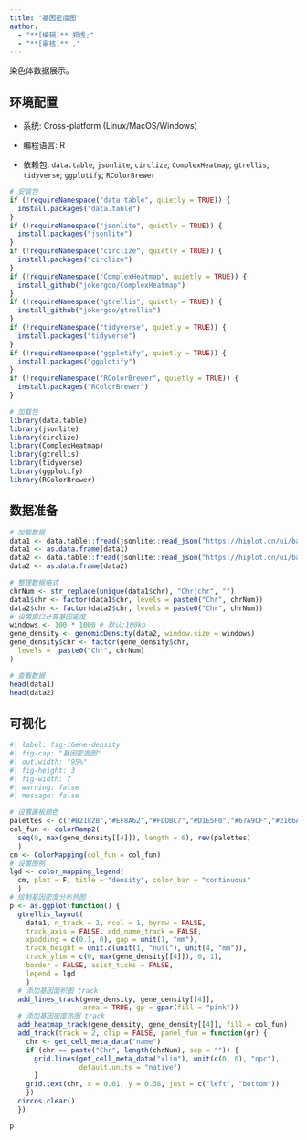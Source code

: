 ```yaml
---
title: "基因密度图"
author:
  - "**[编辑]** 郑虎;"
  - "**[审核]** ."
---
```


染色体数据展示。

## 环境配置

-   系统: Cross-platform (Linux/MacOS/Windows)

-   编程语言: R

-   依赖包: `data.table`; `jsonlite`; `circlize`; `ComplexHeatmap`; `gtrellis`; `tidyverse`; `ggplotify`; `RColorBrewer`

```r
# 安装包
if (!requireNamespace("data.table", quietly = TRUE)) {
  install.packages("data.table")
}
if (!requireNamespace("jsonlite", quietly = TRUE)) {
  install.packages("jsonlite")
}
if (!requireNamespace("circlize", quietly = TRUE)) {
  install.packages("circlize")
}
if (!requireNamespace("ComplexHeatmap", quietly = TRUE)) {
  install_github("jokergoo/ComplexHeatmap")
}
if (!requireNamespace("gtrellis", quietly = TRUE)) {
  install_github("jokergoo/gtrellis")
}
if (!requireNamespace("tidyverse", quietly = TRUE)) {
  install.packages("tidyverse")
}
if (!requireNamespace("ggplotify", quietly = TRUE)) {
  install.packages("ggplotify")
}
if (!requireNamespace("RColorBrewer", quietly = TRUE)) {
  install.packages("RColorBrewer")
}

# 加载包
library(data.table)
library(jsonlite)
library(circlize)
library(ComplexHeatmap)
library(gtrellis)
library(tidyverse)
library(ggplotify)
library(RColorBrewer)
```

## 数据准备

```r
# 加载数据
data1 <- data.table::fread(jsonlite::read_json("https://hiplot.cn/ui/basic/gene-density/data.json")$exampleData$textarea[[1]])
data1 <- as.data.frame(data1)
data2 <- data.table::fread(jsonlite::read_json("https://hiplot.cn/ui/basic/gene-density/data.json")$exampleData$textarea[[2]])
data2 <- as.data.frame(data2)

# 整理数据格式
chrNum <- str_replace(unique(data1$chr), "Chr|chr", "")
data1$chr <- factor(data1$chr, levels = paste0("Chr", chrNum))
data2$chr <- factor(data2$chr, levels = paste0("Chr", chrNum))
# 设置窗口计算基因密度
windows <- 100 * 1000 # 默认:100kb
gene_density <- genomicDensity(data2, window.size = windows)
gene_density$chr <- factor(gene_density$chr,
  levels =  paste0("Chr", chrNum)
)

# 查看数据
head(data1)
head(data2)
```

## 可视化

```r
#| label: fig-1Gene-density
#| fig-cap: "基因密度图"
#| out.width: "95%"
#| fig-height: 3
#| fig-width: 7
#| warning: false
#| message: false

# 设置画板颜色
palettes <- c("#B2182B","#EF8A62","#FDDBC7","#D1E5F0","#67A9CF","#2166AC")
col_fun <- colorRamp2(
  seq(0, max(gene_density[[4]]), length = 6), rev(palettes)
  )
cm <- ColorMapping(col_fun = col_fun)
# 设置图例
lgd <- color_mapping_legend(
  cm, plot = F, title = "density", color_bar = "continuous"
  )
# 绘制基因密度分布热图
p <- as.ggplot(function() {
  gtrellis_layout(
    data1, n_track = 2, ncol = 1, byrow = FALSE,
    track_axis = FALSE, add_name_track = FALSE,
    xpadding = c(0.1, 0), gap = unit(1, "mm"),
    track_height = unit.c(unit(1, "null"), unit(4, "mm")),
    track_ylim = c(0, max(gene_density[[4]]), 0, 1),
    border = FALSE, asist_ticks = FALSE,
    legend = lgd
    )
  # 添加基因面积图 track
  add_lines_track(gene_density, gene_density[[4]],
                  area = TRUE, gp = gpar(fill = "pink"))
  # 添加基因密度热图 track
  add_heatmap_track(gene_density, gene_density[[4]], fill = col_fun)
  add_track(track = 2, clip = FALSE, panel_fun = function(gr) {
    chr <- get_cell_meta_data("name")
    if (chr == paste("Chr", length(chrNum), sep = "")) {
      grid.lines(get_cell_meta_data("xlim"), unit(c(0, 0), "npc"),
                 default.units = "native")
      }
    grid.text(chr, x = 0.01, y = 0.38, just = c("left", "bottom"))
    })
  circos.clear()
  })

p
```



